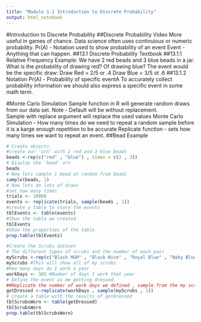 ```yaml
---
title: "Module 1.1 Introduction to Discrete Probability"
output: html_notebook
---
```

#Introduction to Discrete Probability
##Discrete Probability Video
More useful in games of chance.
Data science often uses continuious or numeric probability. 
Pr(A) - Notation used to show probability of an event
Event - Anything that can happen.
##13.1 Discrete Probability Textbook
##13.1.1 Relative Frequency
Example:  We have 2 red beads and 3 blue beads in a jar.  What is the probability of drawing red? Of drawing blue?
The event would be the specific draw:
Draw Red = 2/5 or .4
Draw Blue = 3/5 ot .6
##13.1.2 Notation
Pr(A) - Probability of specific eventA
To accurately collect probability information we should also express a specific event in some math term.

#Monte Carlo Simulation
Sample function in R will generate random draws from our data set. 
  Note - Default will be without replacement.  
    Sample with replace argument will replace the used values
Monte Carlo Simulation - How many times do we need to repeat a random sample before it is a karge enough repetition to be accurate
Replicate function - sets how many times we want to repeat an event.
##Bead Example
```r
# Create objects
#create our 'urn' with 2 red and 3 blue beads
beads <-rep(c("red" , "blue") , times = c(2 , 3))
# Display the 'bead' urn
beads
# Now lets sample 1 bead at random from beads
sample(beads, 1)
# Now lets do lots of draws
#set how many times
trials <- 10000
events <- replicate(trials, sample(beads , 1))
#create a table to store the events
tblEvents <- table(events)
#Show the table we created
tblEvents
#Show the properties of the table
prop.table(tblEvents)

```
```r
#Create the Scrubs dataset
# The different types of scrubs and the number of each pair
myScrubs <-rep(c("Black M&M" , "Black Nice" , "Royal Blue" , "Naby Blue") , times = c(1 , 2 , 1 , 2))
myScrubs #This will show all of my scrubs
#How many days do I work a year
workDays <- 365 #Number of days I work that year
# Define the event as me getting dressed.
##Replicate the number of work days we defined , sample from the my scrubs table, 1 time
getDressed <-replicate(workDays , sample(myScrubs , 1))
# create a table with the results of getDressed
tblScrubsWorn <- table(getDressed)
tblScrubsWorn
prop.table(tblScrubsWorn)
```

